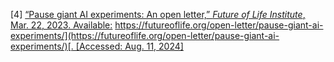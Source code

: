 \[4\]	[“Pause giant AI experiments: An open letter,” *Future of Life Institute*, Mar. 22, 2023\. Available:](http://paperpile.com/b/Lj1YHA/9alFH) [https://futureoflife.org/open-letter/pause-giant-ai-experiments/](https://futureoflife.org/open-letter/pause-giant-ai-experiments/)[. \[Accessed: Aug. 11, 2024\]](http://paperpile.com/b/Lj1YHA/9alFH)